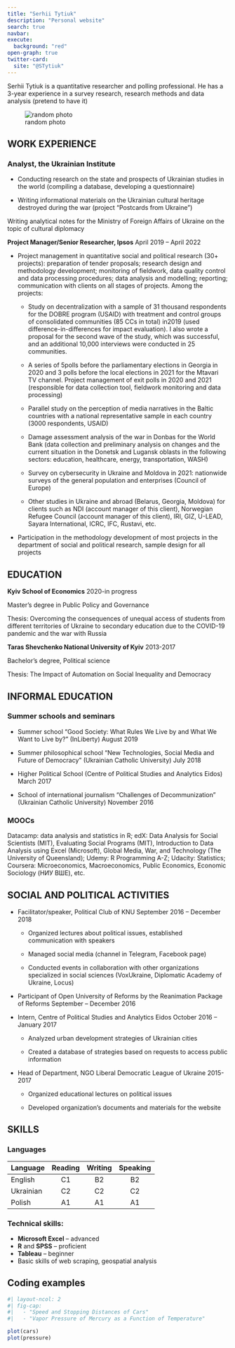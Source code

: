 ```yaml
---
title: "Serhii Tytiuk"
description: "Personal website"
search: true
navbar:
execute: 
  background: "red"
open-graph: true
twitter-card: 
  site: "@STytiuk"
---
```


Serhii Tytiuk is a quantitative researcher and polling professional. He has a 3-year experience in a survey research, research methods and data analysis (pretend to have it)

![random photo](images/photo_2022-06-11_10-53-06.jpg){fig-align="center"}

## WORK EXPERIENCE

### Analyst, the Ukrainian Institute

-   Conducting research on the state and prospects of Ukrainian studies in the world (compiling a database, developing a questionnaire)

-   Writing informational materials on the Ukrainian cultural heritage destroyed during the war (project "Postcards from Ukraine")

Writing analytical notes for the Ministry of Foreign Affairs of Ukraine on the topic of cultural diplomacy

**Project Manager/Senior Researcher, Ipsos** April 2019 -- April 2022

-   Project management in quantitative social and political research (30+ projects): preparation of tender proposals; research design and methodology development; monitoring of fieldwork, data quality control and data processing procedures; data analysis and modelling; reporting; communication with clients on all stages of projects. Among the projects:

    -   Study on decentralization with a sample of 31 thousand respondents for the DOBRE program (USAID) with treatment and control groups of consolidated communities (85 CCs in total) in2019 (used difference-in-differences for impact evaluation). I also wrote a proposal for the second wave of the study, which was successful, and an additional 10,000 interviews were conducted in 25 communities.

    -   A series of 5polls before the parliamentary elections in Georgia in 2020 and 3 polls before the local elections in 2021 for the Mtavari TV channel. Project management of exit polls in 2020 and 2021 (responsible for data collection tool, fieldwork monitoring and data processing)

    -   Parallel study on the perception of media narratives in the Baltic countries with a national representative sample in each country (3000 respondents, USAID)

    -   Damage assessment analysis of the war in Donbas for the World Bank (data collection and preliminary analysis on changes and the current situation in the Donetsk and Lugansk oblasts in the following sectors: education, healthcare, energy, transportation, WASH)

    -   Survey on cybersecurity in Ukraine and Moldova in 2021: nationwide surveys of the general population and enterprises (Council of Europe)

    -   Other studies in Ukraine and abroad (Belarus, Georgia, Moldova) for clients such as NDI (account manager of this client), Norwegian Refugee Council (account manager of this client), IRI, GIZ, U-LEAD, Sayara International, ICRC, IFC, Rustavi, etc.

-   Participation in the methodology development of most projects in the department of social and political research, sample design for all projects

## EDUCATION

**Kyiv School of Economics** 2020-in progress

Master's degree in Public Policy and Governance

Thesis: Overcoming the consequences of unequal access of students from different territories of Ukraine to secondary education due to the COVID-19 pandemic and the war with Russia

**Taras Shevchenko National University of Kyiv** 2013-2017

Bachelor's degree, Political science

Thesis: The Impact of Automation on Social Inequality and Democracy

## INFORMAL EDUCATION

### **Summer schools and seminars**

-   Summer school "Good Society: What Rules We Live by and What We Want to Live by?" (InLiberty) August 2019

-   Summer philosophical school "New Technologies, Social Media and Future of Democracy" (Ukrainian Catholic University) July 2018

-   Higher Political School (Centre of Political Studies and Analytics Eidos) March 2017

-   School of international journalism "Challenges of Decommunization" (Ukrainian Catholic University) November 2016

### MOOCs

Datacamp: data analysis and statistics in R; edX: Data Analysis for Social Scientists (MIT), Evaluating Social Programs (MIT), Introduction to Data Analysis using Excel (Microsoft), Global Media, War, and Technology (The University of Queensland); Udemy: R Programming A-Z; Udacity: Statistics; Coursera: Microeconomics, Macroeconomics, Public Economics, Economic Sociology (НИУ ВШЕ), etc.

## SOCIAL AND POLITICAL ACTIVITIES 

-   Facilitator/speaker, Political Club of KNU September 2016 -- December 2018

    -   Organized lectures about political issues, established communication with speakers

    -   Managed social media (channel in Telegram, Facebook page)

    -   Conducted events in collaboration with other organizations specialized in social sciences (VoxUkraine, Diplomatic Academy of Ukraine, Locus)

-   Participant of Open University of Reforms by the Reanimation Package of Reforms September -- December 2016

-   Intern, Centre of Political Studies and Analytics Eidos October 2016 -- January 2017

    -   Analyzed urban development strategies of Ukrainian cities

    -   Created a database of strategies based on requests to access public information

-   Head of Department, NGO Liberal Democratic League of Ukraine 2015- 2017

    -   Organized educational lectures on political issues

    -   Developed organization's documents and materials for the website

## SKILLS

### Languages

| Language  | Reading | Writing | Speaking |
|-----------|:-------:|:-------:|:--------:|
| English   |   C1    |   B2    |    B2    |
| Ukrainian |   C2    |   C2    |    C2    |
| Polish    |   A1    |   A1    |    A1    |

### Technical skills:

-   **Microsoft Excel** -- advanced
-   **R** and **SPSS** -- proficient
-   **Tableau** -- beginner
-   Basic skills of web scraping, geospatial analysis

## Coding examples

```r
#| layout-ncol: 2
#| fig-cap: 
#|   - "Speed and Stopping Distances of Cars"
#|   - "Vapor Pressure of Mercury as a Function of Temperature"

plot(cars)
plot(pressure)
```
